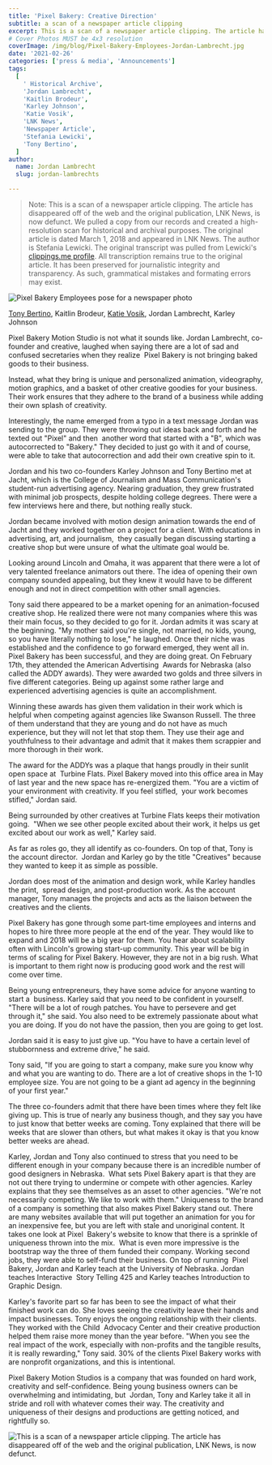 ```yaml
---
title: 'Pixel Bakery: Creative Direction'
subtitle: a scan of a newspaper article clipping
excerpt: This is a scan of a newspaper article clipping. The article has disappeared off of the web and the original publication, LNK News, is now defunct. 
# Cover Photos MUST be 4x3 resolution
coverImage: /img/blog/Pixel-Bakery-Employees-Jordan-Lambrecht.jpg
date: '2021-02-26'
categories: ['press & media', 'Announcements']
tags:
  [
    ' Historical Archive',
    'Jordan Lambrecht',
    'Kaitlin Brodeur',
    'Karley Johnson',
    'Katie Vosik',
    'LNK News',
    'Newspaper Article',
    'Stefania Lewicki',
    'Tony Bertino',
  ]
author:
  name: Jordan Lambrecht
  slug: jordan-lambrechts

---
```


> Note: This is a scan of a newspaper article clipping. The article has disappeared off of the web and the original publication, LNK News, is now defunct. We pulled a copy from our records and created a high-resolution scan for historical and archival purposes. The original article is dated March 1, 2018 and appeared in LNK News. The author is Stefania Lewicki. The original transcript was pulled from Lewicki's [clippings.me profile](https://www.clippings.me/slewicki). All transcription remains true to the original article. It has been preserved for journalistic integrity and transparency. As such, grammatical mistakes and formating errors may exist.

![Pixel Bakery Employees pose for a newspaper photo](https://cdn.pixelbakery.com/img/blog/pixel-bakery-creative-direction.jpg)

[Tony Bertino](/about/tony-bertino), Kaitlin Brodeur, [Katie Vosik](/about/katie-vosik), Jordan Lambrecht, Karley Johnson

Pixel Bakery Motion Studio is not what it sounds like. Jordan Lambrecht, co-founder and creative, laughed when saying there are a lot of sad and confused secretaries when they realize  Pixel Bakery is not bringing baked goods to their business.

Instead, what they bring is unique and personalized animation, videography, motion graphics, and a basket of other creative goodies for your business. Their work ensures that they adhere to the brand of a business while adding their own splash of creativity.

Interestingly, the name emerged from a typo in a text message Jordan was sending to the group. They were throwing out ideas back and forth and he texted out "Pixel" and then  another word that started with a "B", which was autocorrected to "Bakery." They decided to just go with it and of course, were able to take that autocorrection and add their own creative spin to it.

Jordan and his two co-founders Karley Johnson and Tony Bertino met at Jacht, which is the College of Journalism and Mass Communication's student-run advertising agency. Nearing graduation, they grew frustrated with minimal job prospects, despite holding college degrees. There were a few interviews here and there, but nothing really stuck.

Jordan became involved with motion design animation towards the end of Jacht and they worked together on a project for a client. With educations in advertising, art, and journalism,  they casually began discussing starting a creative shop but were unsure of what the ultimate goal would be.

Looking around Lincoln and Omaha, it was apparent that there were a lot of very talented freelance animators out there. The idea of opening their own company sounded appealing, but they knew it would have to be different enough and not in direct competition with other small agencies.

Tony said there appeared to be a market opening for an animation-focused creative shop. He realized there were not many companies where this was their main focus, so they decided to go for it. Jordan admits it was scary at the beginning. "My mother said you're single, not married, no kids, young, so you have literally nothing to lose," he laughed. Once their niche was established and the confidence to go forward emerged, they went all in. Pixel Bakery has been successful, and they are doing great. On February 17th, they attended the American Advertising  Awards for Nebraska (also called the ADDY awards). They were awarded two golds and three silvers in five different categories. Being up against some rather large and experienced advertising agencies is quite an accomplishment.

Winning these awards has given them validation in their work which is helpful when competing against agencies like Swanson Russell. The three of them understand that they are young and do not have as much experience, but they will not let that stop them. They use their age and youthfulness to their advantage and admit that it makes them scrappier and more thorough in their work.

The award for the ADDYs was a plaque that hangs proudly in their sunlit open space at  Turbine Flats. Pixel Bakery moved into this office area in May of last year and the new space has re-energized them. "You are a victim of your environment with creativity. If you feel stifled,  your work becomes stifled," Jordan said.

Being surrounded by other creatives at Turbine Flats keeps their motivation going.  "When we see other people excited about their work, it helps us get excited about our work as well," Karley said.

As far as roles go, they all identify as co-founders. On top of that, Tony is the account director.  Jordan and Karley go by the title "Creatives" because they wanted to keep it as simple as possible.

Jordan does most of the animation and design work, while Karley handles the print,  spread design, and post-production work. As the account manager, Tony manages the projects and acts as the liaison between the creatives and the clients.

Pixel Bakery has gone through some part-time employees and interns and hopes to hire three more people at the end of the year. They would like to expand and 2018 will be a big year for them. You hear about scalability often with Lincoln's growing start-up community. This year will be big in terms of scaling for Pixel Bakery. However, they are not in a big rush. What is important to them right now is producing good work and the rest will come over time.

Being young entrepreneurs, they have some advice for anyone wanting to start a  business. Karley said that you need to be confident in yourself. "There will be a lot of rough patches. You have to persevere and get through it," she said. You also need to be extremely passionate about what you are doing. If you do not have the passion, then you are going to get lost.

Jordan said it is easy to just give up. "You have to have a certain level of stubbornness and extreme drive," he said.

Tony said, "If you are going to start a company, make sure you know why and what you are wanting to do. There are a lot of creative shops in the 1-10 employee size. You are not going to be a giant ad agency in the beginning of your first year."

The three co-founders admit that there have been times where they felt like giving up. This is true of nearly any business though, and they say you have to just know that better weeks are coming. Tony explained that there will be weeks that are slower than others, but what makes it okay is that you know better weeks are ahead.

Karley, Jordan and Tony also continued to stress that you need to be different enough in your company because there is an incredible number of good designers in Nebraska.  What sets Pixel Bakery apart is that they are not out there trying to undermine or compete with other agencies. Karley explains that they see themselves as an asset to other agencies. "We're not necessarily competing. We like to work with them." Uniqueness to the brand of a company is something that also makes Pixel Bakery stand out. There are many websites available that will put together an animation for you for an inexpensive fee, but you are left with stale and unoriginal content. It takes one look at Pixel  Bakery's website to know that there is a sprinkle of uniqueness thrown into the mix.  What is even more impressive is the bootstrap way the three of them funded their company. Working second jobs, they were able to self-fund their business. On top of running  Pixel Bakery, Jordan and Karley teach at the University of Nebraska. Jordan teaches Interactive  Story Telling 425 and Karley teaches Introduction to Graphic Design.

Karley's favorite part so far has been to see the impact of what their finished work can do. She loves seeing the creativity leave their hands and impact businesses. Tony enjoys the ongoing relationship with their clients. They worked with the Child  Advocacy Center and their creative production helped them raise more money than the year before. "When you see the real impact of the work, especially with non-profits and the tangible results, it is really rewarding," Tony said. 30% of the clients Pixel Bakery works with are nonprofit organizations, and this is intentional.

Pixel Bakery Motion Studios is a company that was founded on hard work, creativity and self-confidence. Being young business owners can be overwhelming and intimidating, but  Jordan, Tony and Karley take it all in stride and roll with whatever comes their way. The creativity and uniqueness of their designs and productions are getting noticed, and rightfully so.

![This is a scan of a newspaper article clipping. The article has disappeared off of the web and the original publication, LNK News, is now defunct.](https://cdn.pixelbakery.com/img/blog/pixel-bakery-creative-direction.jpg)
